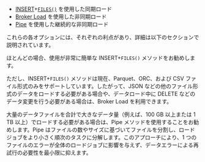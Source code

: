 - [INSERT](../../sql-reference/sql-statements/loading_unloading/INSERT.md)+[`FILES()`](../../sql-reference/sql-functions/table-functions/files.md) を使用した同期ロード
- [Broker Load](../../sql-reference/sql-statements/loading_unloading/BROKER_LOAD.md) を使用した非同期ロード
- [Pipe](../../sql-reference/sql-statements/loading_unloading/pipe/CREATE_PIPE.md) を使用した継続的な非同期ロード

これらの各オプションには、それぞれの利点があり、詳細は以下のセクションで説明されています。

ほとんどの場合、使用が非常に簡単な INSERT+`FILES()` メソッドをお勧めします。

ただし、INSERT+`FILES()` メソッドは現在、Parquet、ORC、および CSV ファイル形式のみをサポートしています。したがって、JSON などの他のファイル形式のデータをロードする必要がある場合や、データロード中に DELETE などのデータ変更を行う必要がある場合は、Broker Load を利用できます。

大量のデータファイルを合計で大きなデータ量（例えば、100 GB 以上または 1 TB 以上）でロードする必要がある場合は、Pipe メソッドを使用することをお勧めします。Pipe はファイルの数やサイズに基づいてファイルを分割し、ロードジョブをより小さく順次のタスクに分解します。このアプローチにより、1 つのファイルのエラーが全体のロードジョブに影響を与えず、データエラーによる再試行の必要性を最小限に抑えます。